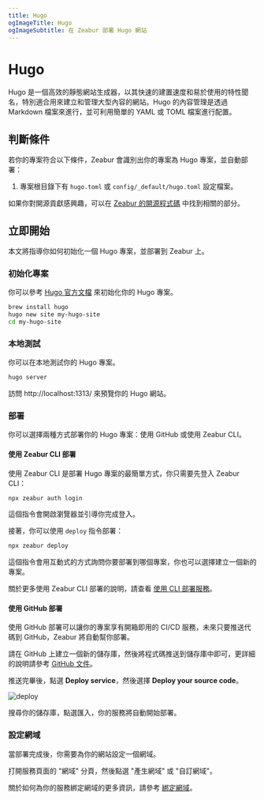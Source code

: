 ```yaml
---
title: Hugo
ogImageTitle: Hugo
ogImageSubtitle: 在 Zeabur 部署 Hugo 網站
---
```


# Hugo

Hugo 是一個高效的靜態網站生成器，以其快速的建置速度和易於使用的特性聞名，特別適合用來建立和管理大型內容的網站。Hugo 的內容管理是透過 Markdown 檔案來進行，並可利用簡單的 YAML 或 TOML 檔案進行配置。

## 判斷條件

若你的專案符合以下條件，Zeabur 會識別出你的專案為 Hugo 專案，並自動部署：

1. 專案根目錄下有 `hugo.toml` 或 `config/_default/hugo.toml` 設定檔案。

如果你對開源貢獻感興趣，可以在 [Zeabur 的開源程式碼](https://github.com/zeabur) 中找到相關的部分。

## 立即開始

本文將指導你如何初始化一個 Hugo 專案，並部署到 Zeabur 上。

### 初始化專案

你可以參考 [Hugo 官方文檔](https://gohugo.io/getting-started/) 來初始化你的 Hugo 專案。

```bash
brew install hugo
hugo new site my-hugo-site
cd my-hugo-site
```

### 本地測試

你可以在本地測試你的 Hugo 專案。

```bash
hugo server
```

訪問 http://localhost:1313/ 來預覽你的 Hugo 網站。

### 部署

你可以選擇兩種方式部署你的 Hugo 專案：使用 GitHub 或使用 Zeabur CLI。

#### 使用 Zeabur CLI 部署

使用 Zeabur CLI 是部署 Hugo 專案的最簡單方式，你只需要先登入 Zeabur CLI：

```bash
npx zeabur auth login
```

這個指令會開啟瀏覽器並引導你完成登入。

接著，你可以使用 `deploy` 指令部署：

```bash
npx zeabur deploy
```

這個指令會用互動式的方式詢問你要部署到哪個專案，你也可以選擇建立一個新的專案。

關於更多使用 Zeabur CLI 部署的說明，請查看 [使用 CLI 部署服務](/deploy/deploy-in-cli)。

#### 使用 GitHub 部署

使用 GitHub 部署可以讓你的專案享有開箱即用的 CI/CD 服務，未來只要推送代碼到 GitHub，Zeabur 將自動幫你部署。

請在 GitHub 上建立一個新的儲存庫，然後將程式碼推送到儲存庫中即可，更詳細的說明請參考 [GitHub 文件](https://docs.github.com/en/github/importing-your-projects-to-github/adding-an-existing-project-to-github-using-the-command-line)。

推送完畢後，點選 **Deploy service**，然後選擇 **Deploy your source code**。

![deploy](/deploy/common/select-service.en-US.png)

搜尋你的儲存庫，點選匯入，你的服務將自動開始部署。

### 設定網域

當部署完成後，你需要為你的網站設定一個網域。

打開服務頁面的 "網域" 分頁，然後點選 "產生網域" 或 "自訂網域"。

關於如何為你的服務綁定網域的更多資訊，請參考 [綁定網域](/deploy/domain-binding)。
